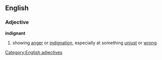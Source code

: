 ==English==
===Adjective===
'''indignant'''
#showing [[anger]] or [[indignation]], especially at something [[unjust]] or [[wrong]]
[[Category:English adjectives]]